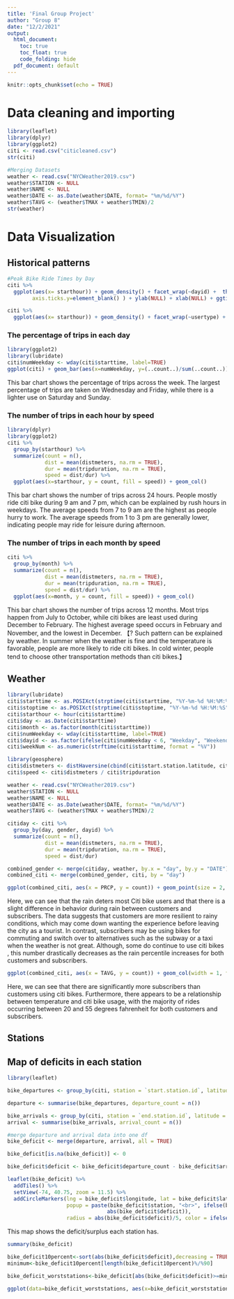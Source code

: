 ```yaml
---
title: 'Final Group Project'
author: "Group 8"
date: "12/2/2021"
output:
  html_document: 
    toc: true
    toc_float: true
    code_folding: hide 
  pdf_document: default
---
```


```r
knitr::opts_chunk$set(echo = TRUE)
```

# Data cleaning and importing
```r
library(leaflet)
library(dplyr)
library(ggplot2)
citi <- read.csv("citicleaned.csv")
str(citi)
```

```r
#Merging Datasets
weather <- read.csv("NYCWeather2019.csv")
weather$STATION <- NULL
weather$NAME <- NULL
weather$DATE <- as.Date(weather$DATE, format= "%m/%d/%Y")
weather$TAVG <- (weather$TMAX + weather$TMIN)/2
str(weather)
```

# Data Visualization

## Historical patterns
```r
#Peak Bike Ride Times by Day
citi %>%
  ggplot(aes(x= starthour)) + geom_density() + facet_wrap(~dayid) +  theme(axis.text.y=element_blank(),
        axis.ticks.y=element_blank() ) + ylab(NULL) + xlab(NULL) + ggtitle("Hourly Distribution of Rides by Day")
```
```r
citi %>%
  ggplot(aes(x= starthour)) + geom_density() + facet_wrap(~usertype) +  ggtitle("Hourly Distribution of Rides by Customer Type")
```



### The percentage of trips in each day

```r
library(ggplot2)
library(lubridate)
citi$numWeekday <- wday(citi$starttime, label=TRUE)
ggplot(citi) + geom_bar(aes(x=numWeekday, y=(..count..)/sum(..count..)), fill="lavender") + theme_bw() + xlab("Day") + ylab("Percentage")
```

This bar chart shows the percentage of trips across the week. The largest percentage of trips are taken on Wednesday and Friday, while there is a lighter use on Saturday and Sunday.

### The number of trips in each hour by speed
```r
library(dplyr)
library(ggplot2)
citi %>%
  group_by(starthour) %>%
  summarize(count = n(),
            dist = mean(distmeters, na.rm = TRUE),
            dur = mean(tripduration, na.rm = TRUE),
            speed = dist/dur) %>%
  ggplot(aes(x=starthour, y = count, fill = speed)) + geom_col()
```

This bar chart shows the number of trips across 24 hours. People mostly ride citi bike during 9 am and 7 pm, which can be explained by rush hours in weekdays. The average speeds from 7 to 9 am are the highest as people hurry to work. The average speeds from 1 to 3 pm are generally lower, indicating people may ride for leisure during afternoon.

### The number of trips in each month by speed
```r
citi %>%
  group_by(month) %>%
  summarize(count = n(),
            dist = mean(distmeters, na.rm = TRUE),
            dur = mean(tripduration, na.rm = TRUE),
            speed = dist/dur) %>%
  ggplot(aes(x=month, y = count, fill = speed)) + geom_col()
```
This bar chart shows the number of trips across 12 months. Most trips happen from July to October, while citi bikes are least used during December to February. The highest average speed occurs in February and November, and the lowest in December. 【? Such pattern can be explained by weather. In summer when the weather is fine and the temperature is favorable, people are more likely to ride citi bikes. In cold winter, people tend to choose other transportation methods than citi bikes.】

## Weather
```r
library(lubridate)
citi$starttime <- as.POSIXct(strptime(citi$starttime, "%Y-%m-%d %H:%M:%S"))
citi$stoptime <- as.POSIXct(strptime(citi$stoptime, "%Y-%m-%d %H:%M:%S"))
citi$starthour <- hour(citi$starttime)
citi$day <- as.Date(citi$starttime)
citi$month <- as.factor(month(citi$starttime))
citi$numWeekday <- wday(citi$starttime, label=TRUE)
citi$dayid <- as.factor(ifelse(citi$numWeekday < 6, "Weekday", "Weekend"))
citi$weekNum <- as.numeric(strftime(citi$starttime, format = "%V"))

library(geosphere)
citi$distmeters <- distHaversine(cbind(citi$start.station.latitude, citi$start.station.longitude), cbind(citi$end.station.latitude, citi$end.station.longitude))
citi$speed <- citi$distmeters / citi$tripduration

weather <- read.csv("NYCWeather2019.csv")
weather$STATION <- NULL
weather$NAME <- NULL
weather$DATE <- as.Date(weather$DATE, format= "%m/%d/%Y")
weather$TAVG <- (weather$TMAX + weather$TMIN)/2

citiday <- citi %>%
  group_by(day, gender, dayid) %>%
  summarize(count = n(),
            dist = mean(distmeters, na.rm = TRUE),
            dur = mean(tripduration, na.rm = TRUE),
            speed = dist/dur)

combined_gender <- merge(citiday, weather, by.x = "day", by.y = "DATE")
combined_citi <- merge(combined_gender, citi, by = "day")


```
```r
ggplot(combined_citi, aes(x = PRCP, y = count)) + geom_point(size = 2, alpha = 0.5, color = "yellowgreen") + geom_smooth(color = "darkgreen", method = "lm") + facet_wrap(~ usertype)

```
Here, we can see that the rain deters most Citi bike users and that there is a slight difference in behavior during rain between customers and subscribers. The data suggests that customers are more resilient to rainy conditions, which may come down wanting the experience before leaving the city as a tourist. In contrast, subscribers may be using bikes for commuting and switch over to alternatives such as the subway or a taxi when the weather is not great. Although, some do continue to use citi bikes , this number drastically decreases as the rain percentile increases for both customers and subscribers.

```r
ggplot(combined_citi, aes(x = TAVG, y = count)) + geom_col(width = 1, fill = "blue") + geom_smooth(color = "black") + scale_y_log10() + facet_wrap(~ usertype)
```


Here, we can see that there are significantly more subscribers than customers using citi bikes. Furthermore, there appears to be a relationship between temperature and citi bike usage, with the majority of rides occurring between 20 and 55 degrees fahrenheit for both customers and subscribers.


## Stations

## Map of deficits in each station
```r
library(leaflet)

bike_departures <- group_by(citi, station = `start.station.id`, latitude = `start.station.latitude`, longitude = `start.station.longitude`)

departure <- summarise(bike_departures, departure_count = n())

bike_arrivals <- group_by(citi, station = `end.station.id`, latitude = `end.station.latitude`, longitude = `end.station.longitude`)
arrival <- summarise(bike_arrivals, arrival_count = n())

#merge departure and arrival data into one df
bike_deficit <- merge(departure, arrival, all = TRUE)

bike_deficit[is.na(bike_deficit)] <- 0

bike_deficit$deficit <- bike_deficit$departure_count - bike_deficit$arrival_count

leaflet(bike_deficit) %>% 
  addTiles() %>%
  setView(-74, 40.75, zoom = 11.5) %>%
  addCircleMarkers(lng = bike_deficit$longitude, lat = bike_deficit$latitude, 
                   popup = paste(bike_deficit$station, "<br>", ifelse(bike_deficit$deficit>=0, "Bike deficit = ", "Bike surplus = "), 
                                abs(bike_deficit$deficit)), 
                   radius = abs(bike_deficit$deficit)/5, color = ifelse(bike_deficit$deficit>0, "red", "green"))
```

This map shows the deficit/surplus each station has.

```r
summary(bike_deficit)
```


```r
bike_deficit10percent<-sort(abs(bike_deficit$deficit),decreasing = TRUE)
minimum<-bike_deficit10percent[length(bike_deficit10percent)%/%90]

bike_deficit_worststations<-bike_deficit[abs(bike_deficit$deficit)>=minimum,]

ggplot(data=bike_deficit_worststations, aes(x=bike_deficit_worststations$station, y=abs(bike_deficit_worststations$deficit))) + ggtitle("Bar Chart of Station Deficits in 2019 in NYC")
```

